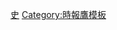 {{Navbox
| name  = 時報鷹
| title = [[時報鷹|<span style="color:red;">時報鷹</span>]]
| groupstyle = background:#000000; color:white; width:9em
| liststyle = width:auto;
| titlestyle = background:#000000; color:red;
| bodystyle = width:{{{width|100%}}}; <!--if width not specified, use width of former template-->
| state = {{{state|autocollapse}}}

| group1=歷史
| list1=黑鷹棒球隊

| group2=球場
| list2=屏東地區 

| group3=歷任總教練
| list3=[[李瑞麟]] • [[林信彰]]  
 
| group4=最後領導人物
| list4=老闆: [[余紀忠]] • 領隊: 文念萱 • 總教練: [[林信彰]]

| group5=季冠軍
| list5=1997上半季  

| group6=總冠軍
| list6= 無

| group7=其他
| list= [[時報鷹紀錄列表|紀錄]] • [[時報鷹開幕戰先發投手|開幕戰先發投手]]

}}<noinclude>
[[Category:中華職棒球隊導航模板|史]]
[[Category:時報鷹模板]]
</noinclude>